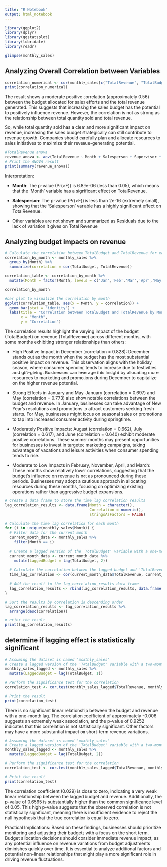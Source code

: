 ```yaml
---
title: "R Notebook"
output: html_notebook
---
```



```r
library(ggplot2)
library(dplyr)
library(ggstatsplot)
library(lubridate)
library(readr)
```
```r
glimpse(monthly_sales)
```
## Analyzing Overall Correlation between Variables

```r
correlation_numerical <- cor(monthly_sales[c("TotalRevenue", "TotalBudget", "TotalQuantity")])
print(correlation_numerical)
```

The result shows a moderate positive correlation (approximately 0.56) between the budget allocated for sales efforts and the total revenue generated. This suggests that increasing the sales budget has the potential to positively influence revenue. However, the correlation is not as strong as the relationship between total quantity sold and total revenue. 

So, while total quantity sold has a clear and more significant impact on revenue, increasing the sales budget strategically can still contribute to revenue growth. Companies should carefully plan and allocate resources to sales initiatives to maximize their revenue-generating potential.

```r
#TotalRevenue anova 
revenue_anova <- aov(TotalRevenue ~ Month + Salesperson + Supervisor + Manager, data = monthly_sales)
# Print the ANOVA result
print(summary(revenue_anova))
```

Interpretation:

- **Month**: The p-value (Pr(>F)) is 6.89e-06 (less than 0.05), which means that the 'Month' variable has a significant effect on TotalRevenue.

- **Salesperson**: The p-value (Pr(>F)) is less than 2e-16 (extremely small), showing that the 'Salesperson' variable has a highly significant effect on TotalRevenue.

- Other variables are not shown and summarized as Residuals due to the lack of variation it gives on Total Revenue

## Analyzing budget impacts on revenue

```r
# Calculate the correlation between TotalBudget and TotalRevenue for each month
correlation_by_month <- monthly_sales %>%
  group_by(Month) %>%
  summarize(correlation = cor(TotalBudget, TotalRevenue))

correlation_table <- correlation_by_month %>%
  mutate(Month = factor(Month, levels = c('Jan','Feb','Mar','Apr','May','Jun','Jul','Aug','Sep','Oct','Nov','Dec')))

correlation_by_month
```

```r
#bar plot to visualize the correlation by month
ggplot(correlation_table, aes(x = Month, y = correlation)) +
  geom_bar(stat = "identity") +
  labs(title = "Correlation between TotalBudget and TotalRevenue by Month",
       x = "Month",
       y = "Correlation")
```

The correlation results highlight the varying impact of the budget (TotalBudget) on revenue (TotalRevenue) across different months, with some months exhibiting stronger relationships than others:

- High Positive Impact in December (correlation = 0.828): December stands out as the month when the budget has the most
substantial positive impact on revenue. This observation aligns with the holiday season, where consumer spending tends to increase due to festivities and gift-giving. Businesses can leverage this insight by allocating more resources to marketing and promotions during December to capitalize on the higher revenue potential.

- Strong Effects in January and May: January (correlation = 0.697) and May (correlation = 0.773) also show notable correlations between the budget and revenue. In January, businesses can take advantage of New Year's resolutions and promotions to attract customers seeking fresh starts. For May, businesses might focus on seasonal sales or promotions to tap into increased consumer activity during springtime.

- Moderately Positive Impacts: August (correlation = 0.662), July (correlation = 0.617), and June (correlation = 0.640) exhibit moderate positive correlations. These summer months may present opportunities for businesses to invest in targeted marketing campaigns, taking advantage of vacations and leisure activities when consumer spending tends to rise.

- Moderate to Low Impacts in February, November, April, and March: These months show relatively lower correlations, suggesting that the budget's influence on revenue is not as pronounced during these periods. Businesses may adopt a cautious approach in allocating resources during these months, focusing on optimizing existing operations rather than aggressive budget expansions.


```r
# Create a data frame to store the time lag correlation results
lag_correlation_results <- data.frame(Month = character(),
                                      Correlation = numeric(),
                                      stringsAsFactors = FALSE)

# Calculate the time lag correlation for each month
for (i in unique(monthly_sales$Month)) {
  # Filter data for the current month
  current_month_data <- monthly_sales %>%
    filter(Month == i)
  
  # Create a lagged version of the 'TotalBudget' variable with a one-month lag
  current_month_data <- current_month_data %>%
    mutate(LaggedBudget = lag(TotalBudget, 2))
  
  # Calculate the correlation between the lagged budget and 'TotalRevenue'
  time_lag_correlation <- cor(current_month_data$TotalRevenue, current_month_data$LaggedBudget, use = "complete.obs")
  
  # Add the result to the lag_correlation_results data frame
  lag_correlation_results <- rbind(lag_correlation_results, data.frame(Month = i, Correlation = time_lag_correlation))
}

# Sort the results by correlation in descending order
lag_correlation_results <- lag_correlation_results %>%
  arrange(desc(Correlation))

# Print the result
print(lag_correlation_results)
```

## determine if lagging effect is statistically significant


```r
# Assuming the dataset is named 'monthly_sales'
# Create a lagged version of the 'TotalBudget' variable with a two-month lag
monthly_sales_lagged <- monthly_sales %>%
  mutate(LaggedBudget = lag(TotalBudget, 1))

# Perform the significance test for the correlation
correlation_test <- cor.test(monthly_sales_lagged$TotalRevenue, monthly_sales_lagged$LaggedBudget)

# Print the result
print(correlation_test)
```
There is no significant linear relationship between the budget and revenue with a one-month lag. The correlation coefficient of approximately -0.006 suggests an extremely weak association, and the p-value of 0.9252 indicates that this correlation is not statistically significant. Other factors may have a more substantial impact on short-term revenue variations.

```r
# Assuming the dataset is named 'monthly_sales'
# Create a lagged version of the 'TotalBudget' variable with a two-month lag
monthly_sales_lagged <- monthly_sales %>%
  mutate(LaggedBudget = lag(TotalBudget, 2))

# Perform the significance test for the correlation
correlation_test <- cor.test(monthly_sales_lagged$TotalRevenue, monthly_sales_lagged$LaggedBudget)

# Print the result
print(correlation_test)
```

The correlation coefficient (0.029) is close to zero, indicating a very weak linear relationship between the lagged budget and revenue. Additionally, the p-value of 0.6565 is substantially higher than the common significance level of 0.05. This high p-value suggests that the observed correlation is not statistically significant, meaning there is insufficient evidence to reject the null hypothesis that the true correlation is equal to zero.

Practical Implications:
Based on these findings, businesses should prioritize monitoring and adjusting their budgets with a focus on the short term. Budget allocation decisions should consider immediate revenue impact, as any potential influence on revenue variations from budget adjustments diminishes quickly over time. It is essential to analyze additional factors and potential non-linear relationships that might play a more significant role in driving revenue fluctuations.
